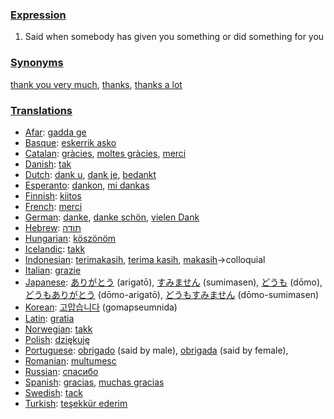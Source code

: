 ===[[Expression]]===

#Said when somebody has given you something or did something for you

===[[Synonym]]s===

[[thank you very much]], [[thanks]], [[thanks a lot]]

===[[Translation]]s===
*[[Afar]]: [[gadda ge]]
*[[Basque]]: [[eskerrik asko]]
*[[Catalan]]: [[gràcies]], [[moltes gràcies]], [[merci]]
*[[Danish]]: [[tak]]
*[[Dutch]]: [[dank u]], [[dank je]], [[bedankt]]
*[[Esperanto]]: [[dankon]], [[mi dankas]]
*[[Finnish]]: [[kiitos]]
*[[French]]: [[merci]]
*[[German]]: [[danke]], [[danke schön]], [[vielen Dank]]
*[[Hebrew]]: [[תודה]]
*[[Hungarian]]: [[köszönöm]]
*[[Icelandic]]: [[takk]]
*[[Indonesian]]: [[terimakasih]], [[terima kasih]], [[makasih]]&rarr;colloquial
*[[Italian]]: [[grazie]]
*[[Japanese]]: [[ありがとう]] (arigatō), [[すみません]] (sumimasen), [[どうも]] (dōmo), [[どうもありがとう]] (dōmo-arigatō), [[どうもすみません]] (dōmo-sumimasen)
*[[Korean]]: [[고맙습니다]] (gomapseumnida)
*[[Latin]]: [[gratia]]
*[[Norwegian]]: [[takk]]
*[[Polish]]: [[dziękuję]]
*[[Portuguese]]: [[obrigado]] (said by male), [[obrigada]] (said by female),
*[[Romanian]]: [[multumesc]]
*[[Russian]]: [[спасибо]]
*[[Spanish]]: [[gracias]], [[muchas gracias]]
*[[Swedish]]: [[tack]]
*[[Turkish]]: [[teşekkür ederim]]
